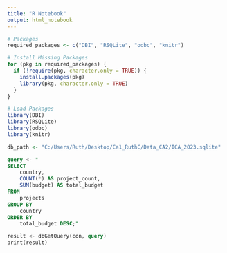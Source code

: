 ---
title: "R Notebook"
output: html_notebook
---

```{r}
# Packages
required_packages <- c("DBI", "RSQLite", "odbc", "knitr")

# Install Missing Packages
for (pkg in required_packages) {
  if (!require(pkg, character.only = TRUE)) {
    install.packages(pkg)
    library(pkg, character.only = TRUE)
  }
}

# Load Packages
library(DBI)
library(RSQLite)
library(odbc)
library(knitr)
```


```{r}
db_path <- "C:/Users/Ruth/Desktop/Ca1_RuthC/Data_CA2/ICA_2023.sqlite"
```


```{sql connection=}
query <- "
SELECT 
    country,
    COUNT(*) AS project_count,
    SUM(budget) AS total_budget
FROM 
    projects
GROUP BY 
    country
ORDER BY 
    total_budget DESC;"

result <- dbGetQuery(con, query)
print(result)

```


